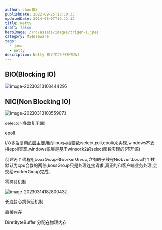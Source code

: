```yaml
---
author: chou403
publishDate: 2022-09-25T15:20:35
updatedDate: 2024-08-07T15:33:13
title: Netty
draft: false
heroImage: /src/assets/images/triger-1.jpeg
category: Middleware
tags:
  - java
  - netty
description: Netty 相关学习(待补充版)
---
```


## BIO(Blocking IO)

![image-20230313103444295](https://cdn.jsdelivr.net/gh/chou403/pic-md@main/img/image-20230313103444295.png)

## NIO(Non Blocking IO)

![image-20230313103559073](https://cdn.jsdelivr.net/gh/chou403/pic-md@main/img/image-20230313103559073.png)

selector(多路复用器)

epoll

I/O多路复用底层主要用的linux内核函数(select,poll,epoll)来实现,windows不支持epoll实现,windows底层是基于winsock2的select函数实现的(不开源)

创建两个线程组bossGroup和workerGroup,含有的子线程NioEventLoop的个数默认为cpu合数的两倍,bossGroup只是处理连接请求,真正的和客户端业务处理,会交给workerGroup完成。

零拷贝机制

![image-20230314182800432](https://cdn.jsdelivr.net/gh/chou403/pic-md@main/img/image-20230314182800432.png)

长连接心跳保活机制

直接内存

DiretByteBuffer 分配在物理内存
